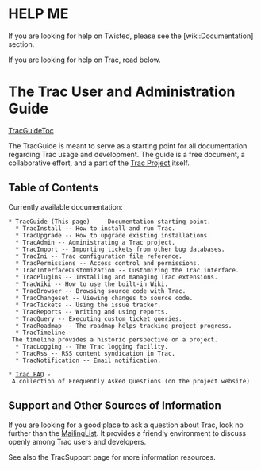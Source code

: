 = HELP ME =

If you are looking for help on Twisted, please see the [wiki:Documentation] section.

If you are looking for help on Trac, read below.



= The Trac User and Administration Guide =
[[TracGuideToc]]

The TracGuide is meant to serve as a starting point for all documentation regarding Trac usage and development. The guide is a free document, a collaborative effort, and a part of the [http://projects.edgewall.com/trac/ Trac Project] itself.

== Table of Contents ==
Currently available documentation:
 * TracGuide (This page)  -- Documentation starting point.
   * TracInstall -- How to install and run Trac.
   * TracUpgrade -- How to upgrade existing installations.
   * TracAdmin -- Administrating a Trac project.
   * TracImport -- Importing tickets from other bug databases.
   * TracIni -- Trac configuration file reference. 
   * TracPermissions -- Access control and permissions.
   * TracInterfaceCustomization -- Customizing the Trac interface.
   * TracPlugins -- Installing and managing Trac extensions.
   * TracWiki -- How to use the built-in Wiki.
   * TracBrowser -- Browsing source code with Trac.
   * TracChangeset -- Viewing changes to source code.
   * TracTickets -- Using the issue tracker.
   * TracReports -- Writing and using reports.
   * TracQuery -- Executing custom ticket queries.
   * TracRoadmap -- The roadmap helps tracking project progress.
   * TracTimeline -- The timeline provides a historic perspective on a project.
   * TracLogging -- The Trac logging facility.
   * TracRss -- RSS content syndication in Trac.
   * TracNotification -- Email notification.

 * [http://projects.edgewall.com/trac/wiki/TracFaq Trac FAQ] - A collection of Frequently Asked Questions (on the project website)

== Support and Other Sources of Information ==
If you are looking for a good place to ask a question about Trac, look no further than the [http://projects.edgewall.com/trac/wiki/MailingList MailingList]. It provides a friendly environment to discuss openly among Trac users and developers.

See also the TracSupport page for more information resources.